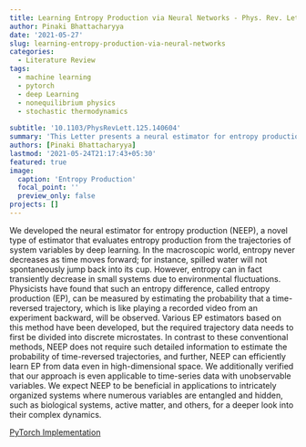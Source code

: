```yaml
---
title: Learning Entropy Production via Neural Networks - Phys. Rev. Lett. 2000
author: Pinaki Bhattacharyya
date: '2021-05-27'
slug: learning-entropy-production-via-neural-networks
categories:
  - Literature Review
tags:
  - machine learning
  - pytorch
  - deep Learning
  - nonequilibrium physics
  - stochastic thermodynamics
  
subtitle: '10.1103/PhysRevLett.125.140604'
summary: 'This Letter presents a neural estimator for entropy production, or NEEP, that estimates entropy production (EP) from trajectories of relevant variables without detailed information on the system dynamics. For steady state, we rigorously prove that the estimator, which can be built up from different choices of deep neural networks, provides stochastic EP by optimizing the objective function proposed here. We verify the NEEP with the stochastic processes of the bead-spring and discrete flashing ratchet models, and also demonstrate that our method is applicable to high-dimensional data and can provide coarse-grained EP for Markov systems with unobservable states.'
authors: [Pinaki Bhattacharyya]
lastmod: '2021-05-24T21:17:43+05:30'
featured: true
image:
  caption: 'Entropy Production'
  focal_point: ''
  preview_only: false
projects: []
---
```


We developed the neural estimator for entropy production (NEEP), a novel type of estimator that evaluates entropy production from the trajectories of system variables by deep learning. In the macroscopic world, entropy never decreases as time moves forward; for instance, spilled water will not spontaneously jump back into its cup. However, entropy can in fact transiently decrease in small systems due to environmental fluctuations. Physicists have found that such an entropy difference, called entropy production (EP), can be measured by estimating the probability that a time-reversed trajectory, which is like playing a recorded video from an experiment backward, will be observed. Various EP estimators based on this method have been developed, but the required trajectory data needs to first be divided into discrete microstates. In contrast to these conventional methods, NEEP does not require such detailed information to estimate the probability of time-reversed trajectories, and further, NEEP can efficiently learn EP from data even in high-dimensional space. We additionally verified that our approach is even applicable to time-series data with unobservable variables. We expect NEEP to be beneficial in applications to intricately organized systems where numerous variables are entangled and hidden, such as biological systems, active matter, and others, for a deeper look into their complex dynamics.

[PyTorch Implementation](https://github.com/kdkyum/neep)
